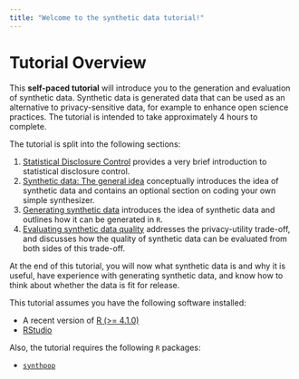 ```yaml
---
title: "Welcome to the synthetic data tutorial!"
---
```


# Tutorial Overview

This **self-paced tutorial** will introduce you to the generation and evaluation of synthetic data. Synthetic data is generated data that can be used as an alternative to privacy-sensitive data, for example to enhance open science practices. The tutorial is intended to take approximately 4 hours to complete.

The tutorial is split into the following sections:

1.  [Statistical Disclosure Control](sdc/) provides a very brief introduction to statistical disclosure control.
2.  [Synthetic data: The general idea](synthetic/) conceptually introduces the idea of synthetic data and contains an optional section on coding your own simple synthesizer.
3.  [Generating synthetic data](geneneration/) introduces the idea of synthetic data and outlines how it can be generated in `R`.
4.  [Evaluating synthetic data quality](syntheval/page1) addresses the privacy-utility trade-off, and discusses how the quality of synthetic data can be evaluated from both sides of this trade-off.

At the end of this tutorial, you will now what synthetic data is and why it is useful, have experience with generating synthetic data, and know how to think about whether the data is fit for release. 


::: {.callout-tip title="Recommended Software"}
This tutorial assumes you have the following software installed:

- A recent version of [R (>= 4.1.0)](https://cran.r-project.org/)
- [RStudio](https://posit.co/downloads/)

Also, the tutorial requires the following `R` packages:

- [`synthpop`](https://synthpop.org.uk/get-started.html)

:::
